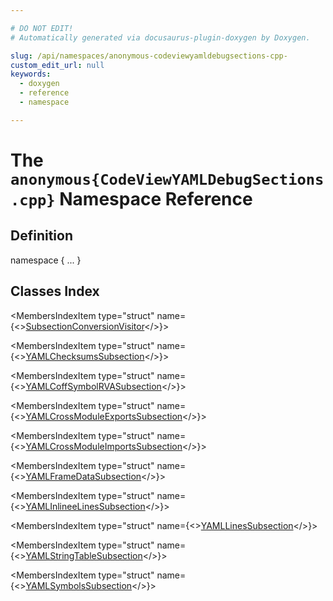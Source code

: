 ```yaml
---

# DO NOT EDIT!
# Automatically generated via docusaurus-plugin-doxygen by Doxygen.

slug: /api/namespaces/anonymous-codeviewyamldebugsections-cpp-
custom_edit_url: null
keywords:
  - doxygen
  - reference
  - namespace

---
```





# The `anonymous{CodeViewYAMLDebugSections.cpp}` Namespace Reference

<DoxygenPage pluginConfig={pluginConfig}>



## Definition

<CodeBlock>namespace &#123; ... &#125;</CodeBlock>

## Classes Index

<MembersIndex>

<MembersIndexItem
  type="struct"
  name={<><a href="/docs/api/structs/anonymous-namespace-codeviewyamldebugsections-cpp-/subsectionconversionvisitor">SubsectionConversionVisitor</a></>}>
</MembersIndexItem>

<MembersIndexItem
  type="struct"
  name={<><a href="/docs/api/structs/anonymous-namespace-codeviewyamldebugsections-cpp-/yamlchecksumssubsection">YAMLChecksumsSubsection</a></>}>
</MembersIndexItem>

<MembersIndexItem
  type="struct"
  name={<><a href="/docs/api/structs/anonymous-namespace-codeviewyamldebugsections-cpp-/yamlcoffsymbolrvasubsection">YAMLCoffSymbolRVASubsection</a></>}>
</MembersIndexItem>

<MembersIndexItem
  type="struct"
  name={<><a href="/docs/api/structs/anonymous-namespace-codeviewyamldebugsections-cpp-/yamlcrossmoduleexportssubsection">YAMLCrossModuleExportsSubsection</a></>}>
</MembersIndexItem>

<MembersIndexItem
  type="struct"
  name={<><a href="/docs/api/structs/anonymous-namespace-codeviewyamldebugsections-cpp-/yamlcrossmoduleimportssubsection">YAMLCrossModuleImportsSubsection</a></>}>
</MembersIndexItem>

<MembersIndexItem
  type="struct"
  name={<><a href="/docs/api/structs/anonymous-namespace-codeviewyamldebugsections-cpp-/yamlframedatasubsection">YAMLFrameDataSubsection</a></>}>
</MembersIndexItem>

<MembersIndexItem
  type="struct"
  name={<><a href="/docs/api/structs/anonymous-namespace-codeviewyamldebugsections-cpp-/yamlinlineelinessubsection">YAMLInlineeLinesSubsection</a></>}>
</MembersIndexItem>

<MembersIndexItem
  type="struct"
  name={<><a href="/docs/api/structs/anonymous-namespace-codeviewyamldebugsections-cpp-/yamllinessubsection">YAMLLinesSubsection</a></>}>
</MembersIndexItem>

<MembersIndexItem
  type="struct"
  name={<><a href="/docs/api/structs/anonymous-namespace-codeviewyamldebugsections-cpp-/yamlstringtablesubsection">YAMLStringTableSubsection</a></>}>
</MembersIndexItem>

<MembersIndexItem
  type="struct"
  name={<><a href="/docs/api/structs/anonymous-namespace-codeviewyamldebugsections-cpp-/yamlsymbolssubsection">YAMLSymbolsSubsection</a></>}>
</MembersIndexItem>

</MembersIndex>


</DoxygenPage>
